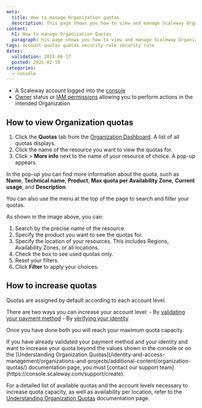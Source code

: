 ```yaml
---
meta:
  title: How to manage Organization quotas
  description: This page shows you how to view and manage Scaleway Organization quotas.
content:
  h1: How to manage Organization Quotas
  paragraph: his page shows you how to view and manage Scaleway Organization quotas.
tags: account-quotas quotas security-rule security rule
dates:
  validation: 2024-06-17
  posted: 2021-02-10
categories:
  - console
---
```


<Macro id="requirements" />

- A Scaleway account logged into the [console](https://console.scaleway.com)
- [Owner](/identity-and-access-management/iam/concepts/#owner) status or [IAM permissions](/identity-and-access-management/iam/concepts/#permission) allowing you to perform actions in the intended Organization

## How to view Organization quotas

1. Click the **Quotas** tab from the [Organization Dashboard](https://console.scaleway.com/organization). A list of all quotas displays.
2. Click the name of the resource you want to view the quotas for.
3. Click <Icon name="more" /> > **More info** next to the name of your resource of choice. A pop-up appears.

  In the pop-up you can find more information about the quota, such as **Name**, **Technical name**, **Product**, **Max quota per Availability Zone**, **Current usage**, and **Description**.

You can also use the menu at the top of the page to search and filter your quotas.

<Lightbox src="steps-to-filter-quotas.webp" alt="" />

As shown in the image above, you can:

1. Search by the precise name of the resource.
2. Specify the product you want to see the quotas for.
3. Specify the location of your resources. This includes Regions, Availability Zones, or all locations.
4. Check the box to see used quotas only.
5. Reset your filters.
6. Click **Filter** to apply your choices.

## How to increase quotas

Quotas are assigned by default according to each account level.

There are two ways you can increase your account level:
    - By [validating your payment method](/console/billing/how-to/add-payment-method/#how-to-add-a-credit-card)
    - By [verifying your identity](/console/account/how-to/verify-identity/)

Once you have done both you will reach your maximum quota capacity.

<Message type="note">
  If you have already validated your payment method and your identity and want to increase your quota beyond the values shown in the console or on the [Understanding Organization Quotas](/identity-and-access-management/organizations-and-projects/additional-content/organization-quotas/) documentation page, you must [contact our support team](https://console.scaleway.com/support/create).
</Message>

For a detailed list of available quotas and the account levels necessary to increase quota capacity, as well as availability per location, refer to the [Understanding Organization Quotas](/identity-and-access-management/organizations-and-projects/additional-content/organization-quotas/) documentation page.